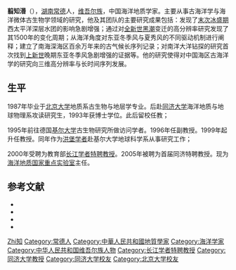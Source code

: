 '''翦知湣'''（{{bd|1966年|12月|||catIdx=Jian翦}}），[[湖南|湖南]][[常德|常德]]人，[[维吾尔族|维吾尔族]]，中国海洋地质学家。主要从事古海洋学与海洋微体古生物学领域的研究，他及其团队的主要研究成果包括：发现了[[末次冰盛期|末次冰盛期]]西太平洋深层水团的影响急剧增强；通过对[[全新世|全新世]][[黑潮|黑潮]]变迁的高分辨率研究发现了其1500年的变化周期；从海洋角度对东亚冬季风与夏秀风的不同驱动机制进行阐释；建立了南海深海区百余万年来的古气候长序列记录；对南洋大洋钻探的研究首次找到[[上新世|上新世]]晚期东亚冬季风急剧增强的证据等。他的研究使得对中国海区古海洋学的研究向三维高分辨率与长时间序列发展。

== 生平 ==
1987年毕业于[[北京大学|北京大学]]地质系古生物与地层学专业。后赴[[同济大学|同济大学]]海洋地质与地球物理系攻读研究生，1993年获博士学位。此后留校任教；

1995年前往德国[[基尔大学|基尔大学]]古生物研究所做访问学者。1996年任副教授。1999年起升任教授。同年作为[[洪堡学者|洪堡学者]]赴基尔大学地球科学系从事研究工作；

2000年受聘为教育部[[长江学者奖励计划|长江学者特聘教授]]。2005年被聘为首届同济特聘教授。现为[[海洋地质国家重点实验室|海洋地质国家重点实验室]]主任。

== 参考文献 ==
{{ReflistH}}
* {{cite web|url=http://www.tongji.edu.cn/~personnl/html/jianzhimin.html|title=翦知湣博士简况|work=同济大学师资科|deadurl=yes|archiveurl=https://web.archive.org/web/20050309191631/http://www.tongji.edu.cn/~personnl/html/jianzhimin.html|archivedate=2005-03-09}}
* {{cite web|url=http://mlab.tongji.edu.cn/main/index.php?option=com_content&view=article&id=103:2009-09-06-08-13-01&catid=54|title=翦知湣|work=海洋地质国家重点实验室}}{{dead link|date=2018年4月 |bot=InternetArchiveBot |fix-attempted=yes }}
* {{cite web|url=http://www.shjwrc.gov.cn/web/index.php?akm=main&aka=display&id=188|title=探索深海大洋的奥秘|work=上海教卫人才网}}{{dead link|date=2018年4月 |bot=InternetArchiveBot |fix-attempted=yes }}
* {{cite web|url=http://www.cunews.edu.cn/baowangxinwen/xinwenbolan/200510/1018.html|title=首批“同济特聘教授”诞生|work=中国高校报网|access-date=2012-01-09|archive-url=https://web.archive.org/web/20160304121249/http://www.cunews.edu.cn/baowangxinwen/xinwenbolan/200510/1018.html|archive-date=2016-03-04|dead-url=yes}}
{{ReflistF}}
{{第二批“长江学者奖励计划”特聘教授}}
{{中国科学家小作品}}{{Authority control}}
{{DEFAULTSORT:Jian翦}}
[[Category:翦姓|Zhi知]]
[[Category:常德人|Category:常德人]]
[[Category:中華人民共和國地質學家|Category:中華人民共和國地質學家]]
[[Category:海洋学家|Category:海洋学家]]
[[Category:中华人民共和国维吾尔族人物|Category:中华人民共和国维吾尔族人物]]
[[Category:长江学者特聘教授|Category:长江学者特聘教授]]
[[Category:同济大学教授|Category:同济大学教授]]
[[Category:同济大学校友|Category:同济大学校友]]
[[Category:北京大学校友|Category:北京大学校友]]